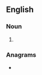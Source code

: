 {{also|pin-ups}}
==English==

===Noun===
{{head|en|noun plural form}}

# {{plural of|pinup|lang=en}}

===Anagrams===
* {{anagrams|en|a=inppsu|spin up|spinup}}